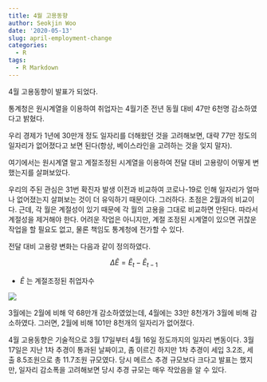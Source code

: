 ```yaml
---
title: 4월 고용동향
author: Seokjin Woo
date: '2020-05-13'
slug: april-employment-change
categories:
  - R
tags:
  - R Markdown
---
```


4월 고용동향이 발표가 되었다. 

통계청은 원시계열을 이용하여 취업자는 4월기준 전년 동월 대비 47만 6천명 감소하였다고 밝혔다. 

우리 경제가 1년에 30만개 정도 일자리를 더해왔던 것을 고려해보면, 대략 77만 정도의 일자리가 없어졌다고 보면 된다(항상, 베이스라인을 고려하는 것을 잊지 말자).

여기에서는 원시계열 말고 계절조정된 시계열을 이용하여 전달 대비 고용량이 어떻게 변했는지를 살펴보았다. 

우리의 주된 관심은 31번 확진자 발생 이전과 비교하여 코로나-19로 인해 일자리가 얼마나 없어졌는지 살펴보는 것이 더 유익하기 때문이다. 그러하다. 초점은 2월과의 비교이다. 근데, 각 월은 계절성이 있기 때문에 각 월의 고용을 그대로 비교하면 안된다. 따라서 계절성을 제거해야 한다. 어려운 작업은 아니지만, 계절 조정된 시계열이 있으면 귀찮운 작업을 할 필요도 없고, 물론 책임도 통계청에 전가할 수 있다. 

전달 대비 고용량 변화는 다음과 같이 정의하였다. 


$$ \Delta \tilde{E} = \tilde{E}_t - \tilde{E}_{t-1}  $$

- $\tilde{E}$ 는 계절조정된 취업자수

![](/post/2020-05-13-april-employment-change_files/fig1.png)


3월에는 2월에 비해 약 68만개 감소하였었는데, 4월에는 33만 8천개가 3월에 비해 감소하였다. 그러면, 2월에 비해 101만 8천개의 일자리가 없어졌다. 

4월 고용동향은 기술적으로 3월 17일부터 4월 16일 정도까지의 일자리 변동이다. 3월 17일은 지난 1차 추경이 통과된 날짜이고, 좀 이르긴 하지만 1차 추경이 세입 3.2조, 세출 8.5조원으로 총 11.7조원 규모였다. 당시 메르스 추경 규모보다 크다고 발표는 했지만, 일자리 감소폭을 고려해보면 당시 추경 규모는 매우 작았음을 알 수 있다. 




